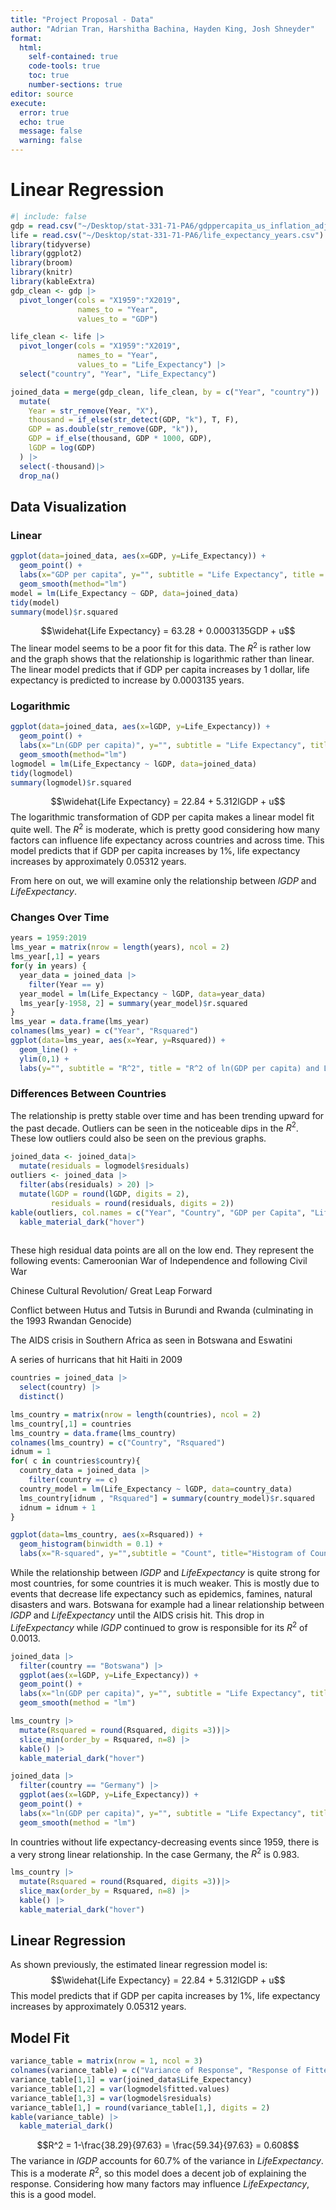 ```yaml
---
title: "Project Proposal - Data"
author: "Adrian Tran, Harshitha Bachina, Hayden King, Josh Shneyder"
format: 
  html:
    self-contained: true
    code-tools: true
    toc: true
    number-sections: true
editor: source
execute: 
  error: true
  echo: true
  message: false
  warning: false
---
```


# Linear Regression

```r
#| include: false
gdp = read.csv("~/Desktop/stat-331-71-PA6/gdppercapita_us_inflation_adjusted.csv")
life = read.csv("~/Desktop/stat-331-71-PA6/life_expectancy_years.csv")
library(tidyverse)
library(ggplot2)
library(broom)
library(knitr)
library(kableExtra)
gdp_clean <- gdp |>
  pivot_longer(cols = "X1959":"X2019",
               names_to = "Year",
               values_to = "GDP")

life_clean <- life |>
  pivot_longer(cols = "X1959":"X2019",
               names_to = "Year",
               values_to = "Life_Expectancy") |>
  select("country", "Year", "Life_Expectancy")

joined_data = merge(gdp_clean, life_clean, by = c("Year", "country")) |>
  mutate(
    Year = str_remove(Year, "X"),
    thousand = if_else(str_detect(GDP, "k"), T, F),
    GDP = as.double(str_remove(GDP, "k")),
    GDP = if_else(thousand, GDP * 1000, GDP),
    lGDP = log(GDP)
  ) |>
  select(-thousand)|>
  drop_na()
```

## Data Visualization

### Linear

```r
ggplot(data=joined_data, aes(x=GDP, y=Life_Expectancy)) + 
  geom_point() +
  labs(x="GDP per capita", y="", subtitle = "Life Expectancy", title = "Relationship between GDP per capita and Life Expectancy") + 
  geom_smooth(method="lm")
model = lm(Life_Expectancy ~ GDP, data=joined_data)
tidy(model)
summary(model)$r.squared
```
$$\widehat{Life Expectancy} = 63.28 + 0.0003135GDP + u$$
The linear model seems to be a poor fit for this data. The $R^2$ is rather low and the graph shows that the relationship is logarithmic rather than linear. The linear model predicts that if GDP per capita increases by 1 dollar, life expectancy is predicted to increase by 0.0003135 years.

### Logarithmic

```r
ggplot(data=joined_data, aes(x=lGDP, y=Life_Expectancy)) + 
  geom_point() +
  labs(x="Ln(GDP per capita)", y="", subtitle = "Life Expectancy", title = "Relationship between Ln(GDP per capita) and Life Expectancy") +
  geom_smooth(method="lm")
logmodel = lm(Life_Expectancy ~ lGDP, data=joined_data)
tidy(logmodel)
summary(logmodel)$r.squared
```
$$\widehat{Life Expectancy} = 22.84 + 5.312lGDP + u$$
The logarithmic transformation of GDP per capita makes a linear model fit quite well. The $R^2$ is moderate, which is pretty good considering how many factors can influence life expectancy across countries and across time. This model predicts that if GDP per capita increases by 1%, life expectancy increases by approximately 0.05312 years.

From here on out, we will examine only the relationship between $lGDP$ and $Life Expectancy$.

### Changes Over Time

```r
years = 1959:2019
lms_year = matrix(nrow = length(years), ncol = 2)
lms_year[,1] = years
for(y in years) {
  year_data = joined_data |>
    filter(Year == y)
  year_model = lm(Life_Expectancy ~ lGDP, data=year_data)
  lms_year[y-1958, 2] = summary(year_model)$r.squared
}
lms_year = data.frame(lms_year)
colnames(lms_year) = c("Year", "Rsquared")
ggplot(data=lms_year, aes(x=Year, y=Rsquared)) +
  geom_line() +
  ylim(0,1) +
  labs(y="", subtitle = "R^2", title = "R^2 of ln(GDP per capita) and Life Expectancy over time")
```

### Differences Between Countries
The relationship is pretty stable over time and has been trending upward for the past decade. Outliers can be seen in the noticeable dips in the $R^2$. These low outliers could also be seen on the previous graphs.
```r
joined_data <- joined_data|>
  mutate(residuals = logmodel$residuals)
outliers <- joined_data |>
  filter(abs(residuals) > 20) |>
  mutate(lGDP = round(lGDP, digits = 2),
         residuals = round(residuals, digits = 2))
kable(outliers, col.names = c("Year", "Country", "GDP per Capita", "Life Expectancy", "ln(GDP per Capita)", "Residual")) |>
  kable_material_dark("hover")
  
```

These high residual data points are all on the low end.
They represent the following events:
Cameroonian War of Independence and following Civil War

Chinese Cultural Revolution/ Great Leap Forward

Conflict between Hutus and Tutsis in Burundi and Rwanda (culminating in the 1993 Rwandan Genocide)

The AIDS crisis in Southern Africa as seen in Botswana and Eswatini

A series of hurricans that hit Haiti in 2009


```r
countries = joined_data |>
  select(country) |>
  distinct()

lms_country = matrix(nrow = length(countries), ncol = 2)
lms_country[,1] = countries
lms_country = data.frame(lms_country)
colnames(lms_country) = c("Country", "Rsquared")
idnum = 1
for( c in countries$country){
  country_data = joined_data |>
    filter(country == c)
  country_model = lm(Life_Expectancy ~ lGDP, data=country_data)
  lms_country[idnum , "Rsquared"] = summary(country_model)$r.squared
  idnum = idnum + 1
}
```

```r
ggplot(data=lms_country, aes(x=Rsquared)) +
  geom_histogram(binwidth = 0.1) +
  labs(x="R-squared", y="",subtitle = "Count", title="Histogram of Countries by R-Squared of ln(GDP per capita) and Life Expectancy")
```
While the relationship between $lGDP$ and $Life Expectancy$ is quite strong for most countries, for some countries it is much weaker. This is mostly due to events that decrease life expectancy such as epidemics, famines, natural disasters and wars. Botswana for example had a linear relationship between $lGDP$ and $Life Expectancy$ until the AIDS crisis hit. This drop in $Life Expectancy$ while $lGDP$ continued to grow is responsible for its $R^2$ of 0.0013.
```r
joined_data |>
  filter(country == "Botswana") |>
  ggplot(aes(x=lGDP, y=Life_Expectancy)) +
  geom_point() +
  labs(x="ln(GDP per capita)", y="", subtitle = "Life Expectancy", title = "Life Expectancy and ln(GDP per capita) in Botswana") +
  geom_smooth(method = "lm")
```

```r
lms_country |>
  mutate(Rsquared = round(Rsquared, digits =3))|>
  slice_min(order_by = Rsquared, n=8) |>
  kable() |>
  kable_material_dark("hover")
```


```r
joined_data |>
  filter(country == "Germany") |>
  ggplot(aes(x=lGDP, y=Life_Expectancy)) + 
  geom_point() +
  labs(x="ln(GDP per capita)", y="", subtitle = "Life Expectancy", title = "Life Expectancy and ln(GDP per capita) in Germany") +
  geom_smooth(method = "lm")
```
In countries without life expectancy-decreasing events since 1959, there is a very strong linear relationship. In the case Germany, the $R^2$ is 0.983.

```r
lms_country |>
  mutate(Rsquared = round(Rsquared, digits =3))|>
  slice_max(order_by = Rsquared, n=8) |>
  kable() |>
  kable_material_dark("hover")
```


## Linear Regression

As shown previously, the estimated linear regression model is:
$$\widehat{Life Expectancy} = 22.84 + 5.312lGDP + u$$
This model predicts that if GDP per capita increases by 1%, life expectancy increases by approximately 0.05312 years.

## Model Fit

```r
variance_table = matrix(nrow = 1, ncol = 3)
colnames(variance_table) = c("Variance of Response", "Response of Fitted Values", "Variance of Residuals")
variance_table[1,1] = var(joined_data$Life_Expectancy)
variance_table[1,2] = var(logmodel$fitted.values)
variance_table[1,3] = var(logmodel$residuals)
variance_table[1,] = round(variance_table[1,], digits = 2)
kable(variance_table) |>
  kable_material_dark()
```
$$R^2 = 1-\frac{38.29}{97.63} = \frac{59.34}{97.63} = 0.608$$
The variance in $lGDP$ accounts for 60.7% of the variance in $Life Expectancy$. This is a moderate $R^2$, so this model does a decent job of explaining the response. Considering how many factors may influence $Life Expectancy$, this is a good model.


